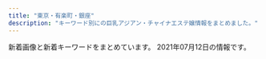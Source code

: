 ```yaml
---
title: "東京・有楽町・銀座"
description: "キーワード別にの巨乳アジアン・チャイナエステ嬢情報をまとめました。"
---
```


新着画像と新着キーワードをまとめています。
2021年07月12日の情報です。

<DmmAffiliateIns />
<KeywordTable
  shops={
    [
    {
        "img_links": [
            "https://ningyocho-esthe.work/images/dream/common/credit_02.png",
            "https://ningyocho-esthe.work/images/dream/staff/\u5929\u4f7f\u591c\u6708.jpeg",
            "https://ningyocho-esthe.work/images/dream/common/credit_01.png",
            "https://ningyocho-esthe.work/images/dream/common/gallery_05.png",
            "https://ningyocho-esthe.work/images/dream/common/gallery_02.png",
            "https://ningyocho-esthe.work/images/dream/staff/2.jpg",
            "https://ningyocho-esthe.work/images/dream/staff/13.jpg",
            "https://ningyocho-esthe.work/images/dream/staff/imgapp6.jpg",
            "https://ningyocho-esthe.work/images/dream/staff/imgapp_3.jpg",
            "https://ningyocho-esthe.work/images/dream/staff/imgapp_1.jpg",
            "https://ningyocho-esthe.work/images/dream/common/gallery_07.png",
            "https://ningyocho-esthe.work/images/dream/common/header_phone_pc.png",
            "https://ningyocho-esthe.work/images/dream/common/gallery_04.png",
            "https://ningyocho-esthe.work/images/dream/common/gallery_06.png",
            "https://ningyocho-esthe.work/images/dream/home/teaser.png",
            "https://ningyocho-esthe.work/images/dream/common/side_bnr_02.png",
            "https://ningyocho-esthe.work/images/dream/common/credit_03.png",
            "https://ningyocho-esthe.work/images/dream/common/gallery_03.png",
            "https://ningyocho-esthe.work/images/dream/nvpuai2.jpeg",
            "https://ningyocho-esthe.work/images/dream/common/header_info.png",
            "https://ningyocho-esthe.work/images/dream/staff/3.jpg",
            "https://ningyocho-esthe.work/images/dream/staff/\u30ca\u30ca.jpg",
            "https://ningyocho-esthe.work/images/dream/home/image_01.png",
            "https://ningyocho-esthe.work/images/dream/home/image_02.png",
            "https://ningyocho-esthe.work/images/dream/staff/1.jpg",
            "https://ningyocho-esthe.work/images/dream/common/side_bnr_01.png",
            "https://ningyocho-esthe.work/images/dream/home/image_03.png",
            "https://ningyocho-esthe.work/images/dream/common/gallery_01.png",
            "https://ningyocho-esthe.work/images/dream/staff/ni.jpeg",
            "https://ningyocho-esthe.work/images/dream/common/gallery_09.png",
            "https://ningyocho-esthe.work/images/dream/common/gallery_10.png",
            "https://ningyocho-esthe.work/images/dream/common/gallery_08.png",
            "https://ningyocho-esthe.work/images/dream/staff/\u3042\u307f.jpg"
        ],
        "station": "\u4eba\u5f62\u753a\u99c5A1\u51fa\u53e3",
        "keywords": {
            "\u30bb\u30af\u30b7\u30fc": 3,
            "88": 1
        },
        "name": "Dream",
        "url": "https://ningyocho-esthe.work/"
    },
    {
        "name": "COCOSIA",
        "station": "\u4eba\u5f62\u753a\u99c5A1\u51fa\u53e3",
        "keywords": {
            "85": 16,
            "F": 5,
            "87": 2,
            "88": 5,
            "E": 2,
            "C": 22,
            "D": 8
        },
        "url": "http://cocosia-massage.work/",
        "img_links": [
            "http://cocosia-massage.work/img/conc.jpg",
            "http://cocosia-massage.work/img/head2.jpg",
            "http://cocosia-massage.work/img/st2.jpg",
            "http://cocosia-massage.work/img/sta4.jpg",
            "http://cocosia-massage.work/sp/img/st2.jpg",
            "http://cocosia-massage.work/sp/img/info.jpg",
            "http://cocosia-massage.work/sp/img/t-r.jpg",
            "http://cocosia-massage.work/img/nos.jpg",
            "http://cocosia-massage.work/sp/img/st4.jpg",
            "http://cocosia-massage.work/img/fla-2.jpg",
            "http://cocosia-massage.work/img/cncp.jpg",
            "http://cocosia-massage.work/img/sta2.jpg",
            "http://cocosia-massage.work/sp/img/rec.jpg",
            "http://cocosia-massage.work/sp/img/acc.jpg",
            "http://cocosia-massage.work/sp/img/st6.jpg",
            "http://cocosia-massage.work/sp/img/t-s.jpg",
            "http://cocosia-massage.work/img/st3.jpg",
            "http://cocosia-massage.work/img/newf.jpg",
            "http://cocosia-massage.work/sp/img/sys.jpg",
            "http://cocosia-massage.work/sp/img/cam2.jpg",
            "http://cocosia-massage.work/img/r9.jpg",
            "http://cocosia-massage.work/sp/img/t-t2.jpg",
            "http://cocosia-massage.work/img/news.jpg",
            "http://cocosia-massage.work/sp/img/st3.jpg",
            "http://cocosia-massage.work/sp/img/pc.jpg",
            "http://cocosia-massage.work/sp/img/t-t.jpg",
            "http://cocosia-massage.work/sp/img/cam4.jpg",
            "http://cocosia-massage.work/img/sta3.jpg",
            "http://cocosia-massage.work/sp/img/p-4.jpg",
            "http://cocosia-massage.work/sp/img/qr.jpg",
            "http://cocosia-massage.work/img/xmas.png",
            "http://cocosia-massage.work/img/sta5.jpg",
            "http://cocosia-massage.work/img/sta1.jpg",
            "http://cocosia-massage.work/sp/img/cam1.jpg",
            "http://cocosia-massage.work/sp/img/st5.jpg",
            "http://cocosia-massage.work/img/st6.jpg",
            "http://cocosia-massage.work/img/st1.jpg",
            "http://cocosia-massage.work/img/st4.jpg",
            "http://cocosia-massage.work/sp/img/p-6.jpg",
            "http://cocosia-massage.work/img/sta6.jpg",
            "http://cocosia-massage.work/sp/img/p-5.jpg",
            "http://cocosia-massage.work/img/fla-1.jpg",
            "http://cocosia-massage.work/sp/img/botton.jpg",
            "http://cocosia-massage.work/sp/img/cam3.jpg",
            "http://cocosia-massage.work/sp/img/st1.jpg",
            "http://cocosia-massage.work/sp/img/p-3.jpg",
            "http://cocosia-massage.work/img/st5.jpg",
            "http://cocosia-massage.work/img/acc.jpg"
        ]
    },
    {
        "station": "\u99ac\u55b0\u6a2a\u5c71\u99c5A2\u51fa\u53e3",
        "img_links": [
            "http://www.comodo.relaxjp.info/files/007-02.jpg",
            "http://www.comodo.relaxjp.info/files/007.jpg",
            "http://www.comodo.relaxjp.info/files/015-03.jpg",
            "http://www.comodo.relaxjp.info/files/016.jpg",
            "http://www.comodo.relaxjp.info/files/014-03.jpg",
            "http://www.comodo.relaxjp.info/files/004-03.jpg",
            "http://www.comodo.relaxjp.info/files/004.jpg",
            "http://www.comodo.relaxjp.info/files/007-03.jpg",
            "http://www.comodo.relaxjp.info/files/002.jpg",
            "http://www.comodo.relaxjp.info/files/003.jpg",
            "http://www.comodo.relaxjp.info/files/015-02.jpg",
            "http://www.comodo.relaxjp.info/files/011-02.jpg",
            "http://www.comodo.relaxjp.info/files/004-02.jpg",
            "http://www.comodo.relaxjp.info/files/012.jpg",
            "http://www.comodo.relaxjp.info/files/001.jpg",
            "http://www.comodo.relaxjp.info/files/015.jpg",
            "http://www.comodo.relaxjp.info/files/014-02.jpg",
            "http://www.comodo.relaxjp.info/images/bj1.jpg",
            "http://www.comodo.relaxjp.info/files/017-02.jpg",
            "http://www.comodo.relaxjp.info/files/002-03.jpg",
            "http://www.comodo.relaxjp.info/images/top.png",
            "http://www.comodo.relaxjp.info/files/001-02.jpg",
            "http://www.comodo.relaxjp.info/files/014.jpg",
            "http://www.comodo.relaxjp.info/files/001-03.jpg",
            "http://www.comodo.relaxjp.info/images/s_info.jpg",
            "http://www.comodo.relaxjp.info/files/012-02.jpg",
            "http://www.comodo.relaxjp.info/files/011-03.jpg",
            "http://www.comodo.relaxjp.info/files/011.jpg",
            "http://www.comodo.relaxjp.info/images/bj3.jpg",
            "http://www.comodo.relaxjp.info/files/005-02.jpg",
            "http://www.comodo.relaxjp.info/files/003-03.jpg",
            "http://www.comodo.relaxjp.info/files/003-02.jpg",
            "http://www.comodo.relaxjp.info/files/017-03.jpg",
            "http://www.comodo.relaxjp.info/files/002-02.jpg",
            "http://www.comodo.relaxjp.info/images/s_link.jpg",
            "http://www.comodo.relaxjp.info/files/013-03.jpg",
            "http://www.comodo.relaxjp.info/files/013.jpg",
            "http://www.comodo.relaxjp.info/files/016-03.jpg",
            "http://www.comodo.relaxjp.info/files/013-02.jpg",
            "http://www.comodo.relaxjp.info/files/017.jpg",
            "http://www.comodo.relaxjp.info/files/005-03.jpg",
            "http://www.comodo.relaxjp.info/files/012-03.jpg",
            "http://www.comodo.relaxjp.info/images/s_staff.jpg",
            "http://www.comodo.relaxjp.info/files/016-02.jpg",
            "http://www.comodo.relaxjp.info/images/s_news.jpg",
            "http://www.comodo.relaxjp.info/files/005.jpg",
            "http://www.comodo.relaxjp.info/images/hua.jpg"
        ],
        "keywords": {
            "84": 1,
            "E": 1,
            "85": 2,
            "90": 1,
            "D": 9,
            "88": 1,
            "87": 8,
            "C": 2
        },
        "name": "COMODO -\u30b3\u30e2\u30c9-",
        "url": "http://www.comodo.relaxjp.info/"
    },
    {
        "station": "\u4eba\u5f62\u753a\u99c5A6",
        "keywords": {},
        "img_links": [
            "http://yume-sato.blue/uploads//sites/18/2020/09/g6.jpg",
            "http://yume-sato.blue/uploads//sites/18/2020/12/gg-150x150.jpg",
            "http://yume-sato.blue/uploads//sites/18/2020/09/top1-1.jpg",
            "http://yume-sato.blue/uploads//sites/18/2020/12/gg.jpg",
            "http://yume-sato.blue/uploads//sites/18/2020/09/g2.jpg",
            "http://yume-sato.blue/uploads//sites/18/2020/09/g5.jpg",
            "http://yume-sato.blue/uploads//sites/18/2020/09/mobile-1.jpg",
            "http://yume-sato.blue/uploads//sites/18/2021/06/g3-150x150.jpg",
            "http://yume-sato.blue/uploads//sites/18/2020/09/g1.jpg",
            "http://yume-sato.blue/uploads//sites/18/2021/04/1-225x300.jpg",
            "http://yume-sato.blue/uploads//sites/18/2020/09/g6-150x150.jpg",
            "http://yume-sato.blue/uploads//sites/18/2021/05/g3.jpg",
            "http://yume-sato.blue/uploads//sites/18/2021/06/g3.jpg",
            "http://yume-sato.blue/uploads//sites/18/2020/09/top.jpg",
            "http://yume-sato.blue/uploads//sites/18/2021/04/1.jpg",
            "http://yume-sato.blue/uploads//sites/18/2020/09/pick.jpg",
            "http://yume-sato.blue/uploads//sites/18/2020/09/news.jpg",
            "http://yume-sato.blue/uploads//sites/18/2021/07/g1.jpg",
            "http://yume-sato.blue/uploads//sites/18/2020/09/g1-150x150.jpg",
            "http://yume-sato.blue/uploads//sites/18/2020/09/g4.jpg",
            "http://yume-sato.blue/uploads//sites/18/2020/09/g2-150x150.jpg",
            "http://yume-sato.blue/uploads//sites/18/2020/09/g5-150x150.jpg",
            "http://yume-sato.blue/uploads//sites/18/2021/05/g3-150x150.jpg",
            "http://yume-sato.blue/uploads//sites/18/2020/09/g4-150x150.jpg",
            "http://yume-sato.blue/uploads//sites/18/2020/09/s_staff.png"
        ],
        "url": "http://yume-sato.blue/",
        "name": "\u5922\u306e\u90f7"
    },
    {
        "keywords": {
            "86": 4,
            "F": 2,
            "C": 32
        },
        "url": "https://melodyspa.tokyo/",
        "station": "JR\u65b0\u65e5\u672c\u6a4b\u99c56\u756a\u51fa\u53e3",
        "name": "Melody Spa -\u30e1\u30ed\u30c7\u30a3 \u30b9\u30d1-",
        "img_links": [
            "https://melodyspa.tokyo/images/st/ringo.jpg",
            "https://melodyspa.tokyo/images/st/you3.jpg",
            "https://melodyspa.tokyo/images/st/yuna.jpg",
            "https://melodyspa.tokyo/images/st/you2.jpg",
            "https://melodyspa.tokyo/images/share/pagetop.png",
            "https://melodyspa.tokyo/images/st/st_.jpg",
            "https://melodyspa.tokyo/images/topimage/topimage.jpg",
            "https://melodyspa.tokyo/images/st/yuna2.jpg",
            "https://melodyspa.tokyo/images/st/yuri.jpg",
            "https://melodyspa.tokyo/images/st/rara2.jpg",
            "https://melodyspa.tokyo/images/st/mina.jpg",
            "https://melodyspa.tokyo/images/st/you.jpg",
            "https://melodyspa.tokyo/images/st/miho.jpg",
            "https://melodyspa.tokyo/images/st/mina2.jpg",
            "https://melodyspa.tokyo/images/st/yuna1.jpg",
            "https://melodyspa.tokyo/images/st/risa.jpg"
        ]
    },
    {
        "keywords": {},
        "url": "https://aroma.tyo.cm/",
        "img_links": [],
        "name": "\u6975\u4e0a\u30e1\u30f3\u30ba\u30a2\u30ed\u30de\u65e5\u672c\u6a4b",
        "station": "\u8305\u5834\u753a\u99c510\u756a\u51fa\u53e3"
    },
    {
        "name": "Angela",
        "img_links": [
            "http://www.kayabatyo-massage.work/images/recruit/point_09.png",
            "http://www.kayabatyo-massage.work/images/sw_tel.png",
            "http://www.kayabatyo-massage.work/images/recruit/sp_mainvisual.jpg",
            "http://www.kayabatyo-massage.work/staff/nanami.jpg",
            "http://www.kayabatyo-massage.work/images/recruit/point_04.png",
            "http://www.kayabatyo-massage.work/images/icon_ranking_03.png",
            "http://www.kayabatyo-massage.work/images/trigger.jpg",
            "http://www.kayabatyo-massage.work/images/head_therapist.jpg",
            "http://www.kayabatyo-massage.work/images/recruit/nagare_02.jpg",
            "http://www.kayabatyo-massage.work/images/mainvisual_02_s.jpg",
            "http://www.kayabatyo-massage.work/images/recruit/nagare_07.png",
            "http://www.kayabatyo-massage.work/images/sw_home.png",
            "http://www.kayabatyo-massage.work/staff/kaoru.jpg",
            "http://www.kayabatyo-massage.work/images/icon_ranking_02.png",
            "http://www.kayabatyo-massage.work/images/recruit/point_05.png",
            "http://www.kayabatyo-massage.work/images/recruit/point_08.png",
            "http://www.kayabatyo-massage.work/images/recruit/req_03.jpg",
            "http://www.kayabatyo-massage.work/images/recruit/message_03.png",
            "http://www.kayabatyo-massage.work/staff/hinata.jpg",
            "http://www.kayabatyo-massage.work/images/recruit/point_03.png",
            "http://www.kayabatyo-massage.work/images/mainvisual_01.jpg",
            "http://www.kayabatyo-massage.work/images/recruit/nagare_06.png",
            "http://www.kayabatyo-massage.work/images/no_image.jpg",
            "http://www.kayabatyo-massage.work/images/head_interior.jpg",
            "http://www.kayabatyo-massage.work/images/recruit/nagare_05.png",
            "http://www.kayabatyo-massage.work/images/recruit/point_07.png",
            "http://www.kayabatyo-massage.work/images/mainvisual_02.jpg",
            "http://www.kayabatyo-massage.work/images/recruit/nagare_01.jpg",
            "http://www.kayabatyo-massage.work/images/recruit/point_06.png",
            "http://www.kayabatyo-massage.work/images/mainvisual_01_s.jpg",
            "http://www.kayabatyo-massage.work/images/icon_ranking_01.png",
            "http://www.kayabatyo-massage.work/images/icon_new.png",
            "http://www.kayabatyo-massage.work/images/recruit/nagare_03.jpg"
        ],
        "station": "\u8305\u5834\u753a\u99c511\u756a\u51fa\u53e3",
        "url": "http://www.kayabatyo-massage.work/",
        "keywords": {}
    },
    {
        "name": "\u7652\u3057\u306e\u6d77",
        "keywords": {
            "86": 24,
            "D": 20,
            "E": 4
        },
        "url": "http://xn--vckg5a5c7c8c1czd.in.net/",
        "station": "\u65b0\u5bcc\u753a\u99c5",
        "img_links": [
            "http://xn--vckg5a5c7c8c1czd.in.net/images/staff_images/top_small_5.jpg",
            "http://xn--vckg5a5c7c8c1czd.in.net/images/staff_images/top_small_1.jpg",
            "http://xn--vckg5a5c7c8c1czd.in.net/images/an_1_03.jpg",
            "http://xn--vckg5a5c7c8c1czd.in.net/images/slider/slide2s.jpg",
            "http://xn--vckg5a5c7c8c1czd.in.net/images/an_2_03.jpg",
            "http://xn--vckg5a5c7c8c1czd.in.net/images/an_2_06.jpg",
            "http://xn--vckg5a5c7c8c1czd.in.net/images/staff_images/cg17.jpg",
            "http://xn--vckg5a5c7c8c1czd.in.net/images/an_2_02.jpg",
            "http://xn--vckg5a5c7c8c1czd.in.net/images/slider/slide1s.jpg",
            "http://xn--vckg5a5c7c8c1czd.in.net/images/an_2_04.jpg",
            "http://xn--vckg5a5c7c8c1czd.in.net/images/staff_images/cg14.jpg",
            "http://xn--vckg5a5c7c8c1czd.in.net/images/no.png",
            "http://xn--vckg5a5c7c8c1czd.in.net/images/staff_images/top_small_2.jpg",
            "http://xn--vckg5a5c7c8c1czd.in.net/images/an_1_04.jpg",
            "http://xn--vckg5a5c7c8c1czd.in.net/images/an_2_05.jpg",
            "http://xn--vckg5a5c7c8c1czd.in.net/images/QRcode.jpg",
            "http://xn--vckg5a5c7c8c1czd.in.net/images/slider/slide1.jpg",
            "http://xn--vckg5a5c7c8c1czd.in.net/images/an_1_02.jpg",
            "http://xn--vckg5a5c7c8c1czd.in.net/images/an_2_07.jpg",
            "http://xn--vckg5a5c7c8c1czd.in.net/images/index_01.jpg",
            "http://xn--vckg5a5c7c8c1czd.in.net/images/staff_images/cg2.jpg",
            "http://xn--vckg5a5c7c8c1czd.in.net/images/staff_images/top_small_16.jpg",
            "http://xn--vckg5a5c7c8c1czd.in.net/images/staff_images/cg5.jpg",
            "http://xn--vckg5a5c7c8c1czd.in.net/images/an_1_07.jpg",
            "http://xn--vckg5a5c7c8c1czd.in.net/images/slider/slide2.jpg",
            "http://xn--vckg5a5c7c8c1czd.in.net/images/slider/slide3s.jpg",
            "http://xn--vckg5a5c7c8c1czd.in.net/images/slider/slide3.jpg",
            "http://xn--vckg5a5c7c8c1czd.in.net/images/staff_images/cg1.jpg",
            "http://xn--vckg5a5c7c8c1czd.in.net/images/an_1_06.jpg",
            "http://xn--vckg5a5c7c8c1czd.in.net/images/staff_images/cg16.jpg",
            "http://xn--vckg5a5c7c8c1czd.in.net/images/staff_images/top_small_17.jpg",
            "http://xn--vckg5a5c7c8c1czd.in.net/images/staff_images/top_small_14.jpg"
        ]
    },
    {
        "img_links": [
            "https://est-tiara.info/images/gallery/r1.jpg",
            "https://est-tiara.info/staffPhoto/b20210304095623.jpg",
            "https://est-tiara.info/js/sliderLine/slide_next.png",
            "https://est-tiara.info/images/gallery/r7.jpg",
            "https://est-tiara.info/images/gallery/r8.jpg",
            "https://est-tiara.info/js/sliderLine/slide_prev.png",
            "https://est-tiara.info/staffPhoto/s20210304100121.jpg",
            "https://est-tiara.info/images/returnBtn.png",
            "https://est-tiara.info/images/gallery/r4.jpg",
            "https://est-tiara.info/staffPhoto/b20201016083828.jpg",
            "https://est-tiara.info/uploadfiles/Image/campaignEstTiaraInfo.jpg",
            "https://est-tiara.info/staffPhoto/s20201016083614.jpg",
            "https://est-tiara.info/staffPhoto/s20201016083828.jpg",
            "https://est-tiara.info/images/gallery/r6.jpg",
            "https://est-tiara.info/staffPhoto/b20210304100121.jpg",
            "https://est-tiara.info/staffPhoto/b20210304100038.jpg",
            "https://est-tiara.info/staffPhoto/s20210304100038.jpg",
            "https://est-tiara.info/images/gallery/r2.jpg",
            "https://est-tiara.info/images/gallery/r3.jpg",
            "https://est-tiara.info/staffPhoto/b20210304095739.jpg",
            "https://est-tiara.info/staffPhoto/b20201016083614.jpg",
            "https://est-tiara.info/images/mobile.png",
            "https://est-tiara.info/staffPhoto/s20210304095845.jpg",
            "https://est-tiara.info/images/gallery/r5.jpg",
            "https://est-tiara.info/staffPhoto/s20210304095739.jpg",
            "https://est-tiara.info/staffPhoto/b20210304095845.jpg",
            "https://est-tiara.info/staffPhoto/s20210304095623.jpg"
        ],
        "name": "Tiara-\u30c6\u30a4\u30a2\u30e9-",
        "keywords": {
            "89": 1,
            "E": 1,
            "C": 1,
            "87": 1,
            "D": 4
        },
        "station": "\u6771\u9280\u5ea7\u99c5A7\u51fa\u53e3",
        "url": "https://est-tiara.info/"
    },
    {
        "station": "\u65b0\u65e5\u672c\u6a4b\u99c55\u756a\u51fa\u53e3",
        "url": "http://s-este.net/",
        "name": "\u30e9\u30d5\u30a3\u30fc\u30eb",
        "keywords": {},
        "img_links": []
    },
    {
        "station": "\u5c0f\u4f1d\u99ac\u753a\u99c53\u756a\u51fa\u53e3",
        "img_links": [
            "http://luna-shine.info/uploads/lunashine/2015/01/11.jpg",
            "http://luna-shine.info/uploads/lunashine/2019/12/e5beaee4bfa1e59bbee78987_20191207154634.jpg",
            "http://luna-shine.info/uploads/lunashine/images/rq03.jpg",
            "http://luna-shine.info/uploads/lunashine/images/picup.png",
            "http://luna-shine.info/uploads/lunashine/2013/01/room-6.jpg",
            "http://luna-shine.info/uploads/lunashine/2015/04/1111_e589afe69cac1.jpg",
            "http://luna-shine.info/uploads/lunashine/2019/12/e5beaee4bfa1e59bbee78987_201912071546181.jpg",
            "http://luna-shine.info/uploads/lunashine/2013/11/e381afe3828be3818befbc92-1000x1333.jpg",
            "http://luna-shine.info/uploads/lunashine/2014/05/22.jpg",
            "http://luna-shine.info/uploads/lunashine/2012/12/mobile.jpg",
            "http://luna-shine.info/uploads/lunashine/images/new_tit.jpg",
            "http://luna-shine.info/uploads/lunashine/2013/10/e381bfe38286e3818d-5_e589afe69cac.jpg",
            "http://luna-shine.info/uploads/lunashine/2013/01/room-5.jpg",
            "http://luna-shine.info/uploads/lunashine/2013/01/room-7.jpg",
            "http://luna-shine.info/uploads/lunashine/2017/03/saki.jpg",
            "http://luna-shine.info/uploads/lunashine/2017/03/saki1.jpg",
            "http://luna-shine.info/uploads/lunashine/images/no-photo.jpg",
            "http://luna-shine.info/uploads/lunashine/2019/07/qqe59bbee78987201504181707251.jpg",
            "http://luna-shine.info/uploads/lunashine/2019/04/e5beaee4bfa1e59bbee78987_2019031616274791.jpg",
            "http://luna-shine.info/uploads/lunashine/2016/12/img_4240.jpg",
            "http://luna-shine.info/uploads/lunashine/2017/04/22221.jpg",
            "http://luna-shine.info/uploads/lunashine/2015/01/2_e589afe69cac.jpg",
            "http://luna-shine.info/uploads/lunashine/2013/01/room-1.jpg",
            "http://luna-shine.info/uploads/lunashine/2012/12/topview0.jpg",
            "http://luna-shine.info/uploads/lunashine/2018/05/2.jpg",
            "http://luna-shine.info/uploads/lunashine/2013/10/4_e589afe69cac.jpg",
            "http://luna-shine.info/uploads/lunashine/2019/03/e5beaee4bfa1e59bbee78987_201903141535171.jpg",
            "http://luna-shine.info/uploads/lunashine/2019/04/e5beaee4bfa1e59bbee78987_201903161627478.jpg",
            "http://luna-shine.info/uploads/lunashine/2014/06/9c1b42356edc1bb51d040e0a1783fa97.png",
            "http://luna-shine.info/uploads/lunashine/2013/10/e381bfe3818d2_e589afe69cac.jpg",
            "http://luna-shine.info/uploads/lunashine/2019/04/tel.jpg",
            "http://luna-shine.info/uploads/lunashine/2013/10/e38182e38286e381bf3_e589afe69cac.jpg",
            "http://luna-shine.info/uploads/lunashine/2013/01/qiu-1.jpg",
            "http://luna-shine.info/uploads/lunashine/2013/01/room-9.jpg",
            "http://luna-shine.info/uploads/lunashine/2013/03/img_0522_e589afe69cac-1000x1333.jpg",
            "http://luna-shine.info/uploads/lunashine/2015/12/qqe59bbee7898720151214133747.jpg",
            "http://luna-shine.info/uploads/lunashine/2019/04/bottom.jpg",
            "http://luna-shine.info/uploads/lunashine/2015/03/8dbe4d07b4f1258c30f14b30e60c1466.png",
            "http://luna-shine.info/uploads/lunashine/2014/06/image-15.jpeg",
            "http://luna-shine.info/uploads/lunashine/2012/12/mailmaka.jpg",
            "http://luna-shine.info/uploads/lunashine/2013/11/e381afe3828be3818b-1000x1333.jpg",
            "http://luna-shine.info/uploads/lunashine/2019/05/e5beaee4bfa1e59bbee78987_20190517131309.jpg",
            "http://luna-shine.info/uploads/lunashine/2012/12/topview3.jpg",
            "http://luna-shine.info/uploads/lunashine/2015/01/0.jpg",
            "http://luna-shine.info/uploads/lunashine/2014/05/naomi1-276x3584.jpg",
            "http://luna-shine.info/uploads/lunashine/2013/01/room-3.jpg",
            "http://luna-shine.info/uploads/lunashine/2020/01/e5beaee4bfa1e59bbee78987_20190517131309.jpg",
            "http://luna-shine.info/uploads/lunashine/images/new_d.jpg",
            "http://luna-shine.info/uploads/lunashine/2013/10/e381bfe382841_e589afe69cac.jpg",
            "http://luna-shine.info/uploads/lunashine/2013/01/img_0427_e589afe69cac-276x368.jpg",
            "http://luna-shine.info/uploads/lunashine/2013/01/room-10.jpg",
            "http://luna-shine.info/uploads/lunashine/2013/01/room-8.jpg",
            "http://luna-shine.info/uploads/lunashine/images/rq01.jpg",
            "http://luna-shine.info/uploads/lunashine/2014/04/image_e589afe69cac.png",
            "http://luna-shine.info/uploads/lunashine/2013/05/p1020464_e589afe69cac.jpg",
            "http://luna-shine.info/uploads/lunashine/2012/12/topview1.jpg",
            "http://luna-shine.info/uploads/lunashine/2012/12/topview4.jpg",
            "http://luna-shine.info/uploads/lunashine/2019/04/flash1.jpg",
            "http://luna-shine.info/uploads/lunashine/2016/11/31.jpg",
            "http://luna-shine.info/uploads/lunashine/2013/01/room-11.jpg",
            "http://luna-shine.info/uploads/lunashine/2015/03/11111.jpg",
            "http://luna-shine.info/uploads/lunashine/2013/01/room-2.jpg",
            "http://luna-shine.info/uploads/lunashine/2015/06/image1-266x4001.jpg",
            "http://luna-shine.info/uploads/lunashine/2019/03/e5beaee4bfa1e59bbee78987_201903161627476.jpg",
            "http://luna-shine.info/uploads/lunashine/2015/09/1-12041z120344c1_e589afe69cac_e589afe69cac.jpg",
            "http://luna-shine.info/uploads/lunashine/2015/04/1111_e589afe69cac.jpg",
            "http://luna-shine.info/uploads/lunashine/2014/05/naomi1-276x3583.jpg",
            "http://luna-shine.info/uploads/lunashine/2014/06/image-14.jpeg",
            "http://luna-shine.info/uploads/lunashine/2019/05/e5beaee4bfa1e59bbee78987_201905171313091.jpg",
            "http://luna-shine.info/uploads/lunashine/2013/01/img_0370_e589afe69cac-276x368.jpg",
            "http://luna-shine.info/uploads/lunashine/2019/04/e5beaee4bfa1e59bbee78987_201903161627475.jpg",
            "http://luna-shine.info/uploads/lunashine/2015/03/171f728230a16701d87b9e61ba70edf8.png"
        ],
        "keywords": {
            "D": 30,
            "85": 6,
            "86": 6,
            "F": 6,
            "\u30bb\u30af\u30b7\u30fc": 1,
            "89": 21,
            "\u80f8": 2,
            "G": 6,
            "C": 12,
            "81": 3,
            "E": 13,
            "84": 3,
            "87": 12,
            "88": 21,
            "82": 3
        },
        "url": "http://luna-shine.info/",
        "name": "\u30eb\u30ca\u30b7\u30e3\u30a4\u30f3"
    },
    {
        "img_links": [
            "http://prime-relax.work/sp/img/p-9.jpg",
            "http://prime-relax.work/img/st4.jpg",
            "http://prime-relax.work/sp/img/t-s.jpg",
            "http://prime-relax.work/sp/img/sta8.jpg",
            "http://prime-relax.work/img/st13.jpg",
            "http://prime-relax.work/img/IMG_1675.jpg",
            "http://prime-relax.work/sp/img/add3.jpg",
            "http://prime-relax.work/sp/img/p-8.jpg",
            "http://prime-relax.work/sp/img/cam.jpg",
            "http://prime-relax.work/sp/img/pc.jpg",
            "http://prime-relax.work/img/bottom-.png",
            "http://prime-relax.work/img/sta5.jpg",
            "http://prime-relax.work/sp/img/time.jpg",
            "http://prime-relax.work/img/link10033.jpg",
            "http://prime-relax.work/img/st04.jpg",
            "http://prime-relax.work/img/st14.jpg",
            "http://prime-relax.work/img/st014.jpg",
            "http://prime-relax.work/sp/img/t-t.jpg",
            "http://prime-relax.work/img/IMG_1667.jpg",
            "http://prime-relax.work/sp/img/tel.jpg",
            "http://prime-relax.work/img/body-.jpg",
            "http://prime-relax.work/sp/img/tit.jpg",
            "http://prime-relax.work/img/st12.jpg",
            "http://prime-relax.work/img/link-.jpg",
            "http://prime-relax.work/img/sta12.jpg",
            "http://prime-relax.work/img/st9.jpg",
            "http://prime-relax.work/sp/img/p-7.jpg",
            "http://prime-relax.work/img/st07.jpg",
            "http://prime-relax.work/img/st11.jpg",
            "http://prime-relax.work/sp/img/sta9.jpg",
            "http://prime-relax.work/img/mo.png",
            "http://prime-relax.work/img/st7.jpg",
            "http://prime-relax.work/sp/img/t-r.jpg",
            "http://prime-relax.work/img/sta8.jpg",
            "http://prime-relax.work/sp/img/add.jpg",
            "http://prime-relax.work/sp/img/sta11.jpg",
            "http://prime-relax.work/sp/img/pic.jpg",
            "http://prime-relax.work/sp/img/sta13.jpg",
            "http://prime-relax.work/img/IMG_1699.jpg",
            "http://prime-relax.work/img/bottom.png",
            "http://prime-relax.work/sp/img/botton.jpg",
            "http://prime-relax.work/img/sta13.jpg",
            "http://prime-relax.work/img/st013.jpg",
            "http://prime-relax.work/img/st8.jpg",
            "http://prime-relax.work/img/sta9.jpg",
            "http://prime-relax.work/sp/img/t-o.jpg",
            "http://prime-relax.work/sp/img/sta14.jpg",
            "http://prime-relax.work/img/sta14.jpg",
            "http://prime-relax.work/sp/img/info.jpg",
            "http://prime-relax.work/img/link300100.jpg",
            "http://prime-relax.work/sp/img/t-a.jpg",
            "http://prime-relax.work/img/IMG_1709.jpg",
            "http://prime-relax.work/sp/img/sta4.jpg",
            "http://prime-relax.work/sp/img/sta7.jpg",
            "http://prime-relax.work/img/sta4.jpg",
            "http://prime-relax.work/sp/img/sta5.jpg",
            "http://prime-relax.work/img/st08.jpg",
            "http://prime-relax.work/img/link20067.jpg",
            "http://prime-relax.work/img/st5.jpg",
            "http://prime-relax.work/img/sys.jpg",
            "http://prime-relax.work/sp/img/add2.jpg",
            "http://prime-relax.work/img/head.jpg",
            "http://prime-relax.work/sp/img/sta12.jpg",
            "http://prime-relax.work/img/sta7.jpg",
            "http://prime-relax.work/img/sta11.jpg",
            "http://prime-relax.work/sp/img/sys.jpg",
            "http://prime-relax.work/img/eve.jpg"
        ],
        "keywords": {
            "87": 4,
            "D": 10,
            "86": 7,
            "82": 1,
            "C": 7,
            "84": 5,
            "88": 1,
            "E": 1
        },
        "station": "\u99ac\u55b0\u753a\u99c51\u756a\u51fa\u53e3",
        "url": "http://prime-relax.work/",
        "name": "PRIME\u30fb\u30d7\u30e9\u30a4\u30e0"
    },
    {
        "img_links": [
            "http://yurarika.work/staff/aya2.jpg",
            "http://yurarika.work/img/all/loader.png",
            "http://yurarika.work/staff/mirai2.jpg",
            "http://yurarika.work/staff/mika1.jpg",
            "http://yurarika.work/staff/mirai1.jpg",
            "http://yurarika.work/staff/aya1.jpg",
            "http://yurarika.work/staff/aya.jpg",
            "http://yurarika.work/staff/rara1.jpg",
            "http://yurarika.work/staff/rara.jpg",
            "http://yurarika.work/staff/mika2.jpg",
            "http://yurarika.work/staff/mirai.jpg",
            "http://yurarika.work/staff/mika.jpg",
            "http://yurarika.work/staff/rara2.jpg"
        ],
        "name": "\u3086\u3089\u308a\u9999",
        "url": "http://yurarika.work/",
        "keywords": {
            "C": 14,
            "86": 4,
            "88": 6,
            "85": 10,
            "D": 6
        },
        "station": "\u6c34\u5929\u5bae\u524d\u99c58\u756a\u51fa\u53e3"
    },
    {
        "station": "\u65b0\u5bcc\u753a\u99c53\u756a\u51fa\u53e3",
        "name": "\u3072\u3068\u3081\u307c\u308c",
        "keywords": {
            "85": 6,
            "D": 27,
            "C": 6,
            "86": 18,
            "87": 6,
            "88": 3
        },
        "img_links": [
            "http://www.hitomebore.esjp.info/files/009.jpg",
            "http://www.hitomebore.esjp.info/images/m2.jpg",
            "http://www.hitomebore.esjp.info/files/012.jpg",
            "http://www.hitomebore.esjp.info/files/002.jpg",
            "http://www.hitomebore.esjp.info/images/m3.jpg",
            "http://www.hitomebore.esjp.info/images/mainImg2.jpg",
            "http://www.hitomebore.esjp.info/files/015.jpg",
            "http://www.hitomebore.esjp.info/images/mainImg_sub.jpg",
            "http://www.hitomebore.esjp.info/files/010.jpg",
            "http://www.hitomebore.esjp.info/files/008.jpg",
            "http://www.hitomebore.esjp.info/files/013.jpg",
            "http://www.hitomebore.esjp.info/files/007.jpg",
            "http://www.hitomebore.esjp.info/files/011.jpg",
            "http://www.hitomebore.esjp.info/images/btn2.png",
            "http://www.hitomebore.esjp.info/files/016.jpg",
            "http://www.hitomebore.esjp.info/images/m4.jpg",
            "http://www.hitomebore.esjp.info/files/014.jpg",
            "http://www.hitomebore.esjp.info/images/m1.jpg"
        ],
        "url": "http://www.hitomebore.esjp.info/"
    },
    {
        "station": "\u6771\u9280\u5ea7\u99c55\u756a\u51fa\u53e3",
        "url": "http://toukasui.jpn.mn/",
        "name": "\u6843\u82b1\u6c34*\u3068\u3046\u304b\u3059\u3044",
        "img_links": [
            "http://toukasui.jpn.mn/photos/sites/49/2018/11/2018110702420266.jpg",
            "http://toukasui.jpn.mn/images/mobile.jpg",
            "http://toukasui.jpn.mn/photos/sites/49/2019/08/2019081010463794.jpg",
            "http://toukasui.jpn.mn/images/pick.jpg",
            "http://toukasui.jpn.mn/images/face.jpg",
            "http://toukasui.jpn.mn/photos/sites/49/2021/05/2021052012504273.jpg",
            "http://toukasui.jpn.mn/images/top.jpg",
            "http://toukasui.jpn.mn/photos/sites/49/2019/03/2019030615101559.jpg",
            "http://toukasui.jpn.mn/photos/sites/49/2019/02/2019021519245846.jpg",
            "http://toukasui.jpn.mn/images/news.jpg",
            "http://toukasui.jpn.mn/photos/sites/49/2020/09/202009151644200.jpg",
            "http://toukasui.jpn.mn/photos/sites/49/2021/04/2021041715313779.jpg",
            "http://toukasui.jpn.mn/photos/sites/49/2018/12/2018121411170742.jpg",
            "http://toukasui.jpn.mn/images/s_staff.png",
            "http://toukasui.jpn.mn/images/room1.jpg",
            "http://toukasui.jpn.mn/images/room3.jpg",
            "http://toukasui.jpn.mn/photos/sites/49/2019/09/2019091616543823.jpg",
            "http://toukasui.jpn.mn/photos/sites/49/2019/02/2019020710305082.jpg",
            "http://toukasui.jpn.mn/photos/sites/49/2019/11/2019111002374421.jpg",
            "http://toukasui.jpn.mn/images/room4.jpg",
            "http://toukasui.jpn.mn/images/room2.jpg"
        ],
        "keywords": {
            "88": 1,
            "86": 5,
            "87": 3,
            "D": 7,
            "89": 1,
            "E": 3,
            "85": 1,
            "F": 1
        }
    },
    {
        "img_links": [
            "http://missyou-esthe.com/img/cg13.jpg",
            "http://missyou-esthe.com/img/cg01.jpg",
            "http://missyou-esthe.com/img/tt4.jpg",
            "http://missyou-esthe.com/img/t1.jpg",
            "http://missyou-esthe.com/img/tt19.jpg",
            "http://missyou-esthe.com/img/eve.jpg",
            "http://missyou-esthe.com/img/tt15.jpg",
            "http://missyou-esthe.com/img/cg091.jpg",
            "http://missyou-esthe.com/img/f.jpg",
            "http://missyou-esthe.com/img/tt2.jpg",
            "http://missyou-esthe.com/img/tt11.jpg",
            "http://missyou-esthe.com/img/cg03.jpg",
            "http://missyou-esthe.com/img/tt14.jpg",
            "http://missyou-esthe.com/img/cg05.jpg",
            "http://missyou-esthe.com/img/mr1.jpg",
            "http://missyou-esthe.com/img/cg09.jpg",
            "http://missyou-esthe.com/img/no.png",
            "http://missyou-esthe.com/img/cg06.jpg",
            "http://missyou-esthe.com/img/cg07.jpg",
            "http://missyou-esthe.com/img/tt21.jpg",
            "http://missyou-esthe.com/img/f1.jpg",
            "http://missyou-esthe.com/img/t2.jpg",
            "http://missyou-esthe.com/img/lin.jpg",
            "http://missyou-esthe.com/img/tt16.jpg",
            "http://missyou-esthe.com/img/tt20.jpg",
            "http://missyou-esthe.com/img/cg11.jpg",
            "http://missyou-esthe.com/img/cg04.jpg",
            "http://missyou-esthe.com/img/cg08.jpg",
            "http://missyou-esthe.com/img/tt1.jpg",
            "http://missyou-esthe.com/img/cg10.jpg",
            "http://missyou-esthe.com/img/tt12.jpg",
            "http://missyou-esthe.com/img/t3.jpg",
            "http://missyou-esthe.com/img/tt17.jpg",
            "http://missyou-esthe.com/img/cg02.jpg",
            "http://missyou-esthe.com/img/tt18.jpg",
            "http://missyou-esthe.com/img/tt13.jpg",
            "http://missyou-esthe.com/img/cg14.jpg"
        ],
        "name": "Lotus\uff5e\u30ed\u30fc\u30bf\u30b9\uff5e",
        "keywords": {
            "86": 16,
            "85": 2,
            "87": 4
        },
        "station": "\u65b0\u5bcc\u753a\u99c53\u756a\u51fa\u53e3",
        "url": "http://missyou-esthe.com/"
    },
    {
        "img_links": [
            "http://koikst.xyz/_src/20886233/906ab10dd05fdcaee1fa99bd6e5779ea.jpg",
            "http://koikst.xyz/_src/20886009/img_2917.jpg",
            "http://koikst.xyz/_src/20886287/9c88380aa0315ec9292225a3223d62d9.jpg",
            "http://koikst.xyz/_src/20886308/t02200330_0640096013249885015.jpg",
            "http://koikst.xyz/_src/20886065/index_38.png",
            "http://koikst.xyz/_src/20886059/sign.png",
            "http://koikst.xyz/_src/20886061/index_34.png",
            "http://koikst.xyz/_src/20886064/index_37.png",
            "http://sunflower.jp.net/5.jpg",
            "http://koikst.xyz/_src/20886019/up.png",
            "http://koikst.xyz/_src/20886211/07958eda583eff2b24876adf03c0a434.jpg",
            "http://koikst.xyz/_src/20886122/up.png",
            "http://koikst.xyz/_src/20886300/media-20170919.jpg",
            "http://koikst.xyz/_src/20886305/therapist-ito.jpg",
            "http://koikst.xyz/_src/20886062/index_35.png",
            "http://sunflower.jp.net/1.jpg",
            "http://sunflower.jp.net/2.jpg",
            "http://koikst.xyz/_src/20886005/wechatimg35.jpg",
            "http://koikst.xyz/_src/20885845/up.png",
            "http://koikst.xyz/_src/51067440/wechatimg723.jpg",
            "http://koikst.xyz/_src/20885828/up.png",
            "http://koikst.xyz/_src/20885811/up.png",
            "http://koikst.xyz/_src/20886111/_dsf0778_pp.jpg",
            "http://koikst.xyz/_src/21089124/img20180325193504865361.png",
            "http://koikst.xyz/_src/20886006/wechatimg36.jpg",
            "http://koikst.xyz/_src/20886222/up.png",
            "http://sunflower.jp.net/3.jpg",
            "http://koikst.xyz/_src/20885997/up.png",
            "http://koikst.xyz/_src/20886008/_k3_6019.jpg",
            "http://koikst.xyz/_src/20886235/t02200330_0640096013249885015.jpg",
            "http://koikst.xyz/_src/20886148/therapist-ito.jpg",
            "http://koikst.xyz/_src/20886303/07958eda583eff2b24876adf03c0a434.jpg",
            "http://koikst.xyz/_src/20886035/up.png",
            "http://koikst.xyz/_src/20886310/wechatimg405.jpg",
            "http://koikst.xyz/_src/20886066/slider2.png",
            "http://koikst.xyz/_src/20885836/sign.jpg",
            "http://koikst.xyz/_src/51067433/wechatimg726.jpg",
            "http://koikst.xyz/_src/20886092/therapist-ito.jpg",
            "http://koikst.xyz/_src/20886283/img20170527114635169213.png",
            "http://koikst.xyz/_src/20886103/up.png",
            "http://koikst.xyz/_src/20886063/index_36.png",
            "http://koikst.xyz/_src/20886060/index_33.png",
            "http://koikst.xyz/_src/20885809/www.cman.png",
            "http://koikst.xyz/_src/20991736/t02200330_0640096013249885015.jpg",
            "http://koikst.xyz/_src/20886229/_dsf0778_pp.jpg",
            "http://koikst.xyz/_src/20886231/_dsf0770_pp.jpg",
            "http://koikst.xyz/_src/20886010/img_3017.jpg",
            "http://koikst.xyz/_src/20886007/_k3_6020.jpg",
            "http://koikst.xyz/_src/51067435/wechatimg725.jpg",
            "http://sunflower.jp.net/6.jpg",
            "http://koikst.xyz/_src/51067437/wechatimg724.jpg",
            "http://koikst.xyz/_src/20886058/sign.png"
        ],
        "name": "\u60a0",
        "url": "http://koikst.xyz/",
        "keywords": {
            "85": 2,
            "E": 3,
            "C": 2,
            "89": 3
        },
        "station": "JR\u6771\u4eac\u99c5\u516b\u91cd\u6d32\u53e3"
    },
    {
        "url": "http://kaitekido.eei.jp/",
        "img_links": [
            "http://asian.mensesthe.tokyo/wp-content/uploads/2016/01/7CzXuAWe.jpg",
            "https://www.hatena.ne.jp/images/wwwridge/ng@2x.png",
            "https://www.hatena.ne.jp/images/wwwridge/help@2x.png",
            "http://b.hatena.ne.jp/images/v4/public/add/hatenabookmark_ios7.png",
            "https://www.hatena.ne.jp/images/wwwridge/ok@2x.png",
            "https://b.hatena.ne.jp/images/v4/public/add/hatenabookmark_ios7.png",
            "http://b.hatena.ne.jp/images/v4/public/add/hatenabookmark_android.png",
            "http://\u30a2\u30b8\u30a2\u30f3\u30a8\u30b9\u30c6.biz/images/88-31.jpg",
            "https://b.hatena.ne.jp/images/v4/public/add/hatenabookmark_android.png",
            "https://b.st-hatena.com/images/entry-button/button-only@2x.png",
            "http://momipara.jp/img/link/momi88.jpg"
        ],
        "name": "\u5feb\u9069\u5802",
        "keywords": {},
        "station": "\u516b\u4e01\u5800\u99c5B2\u51fa\u53e3"
    },
    {
        "url": "http://lucky.geo.jp/",
        "name": "LUCKY \uff5e\u30e9\u30c3\u30ad\u30fc\uff5e",
        "img_links": [
            "http://lucky.geo.jp/2/uploadimg/1593756798.jpg",
            "http://lucky.geo.jp/2/uploadimg/1593756884.jpg",
            "http://lucky.geo.jp/2/uploadimg/1619245065.jpeg",
            "http://lucky.geo.jp/2/uploadimg/1589888939.jpg",
            "http://lucky.geo.jp/vis_theptframe.png",
            "http://lucky.geo.jp/2/uploadimg/1565558725.jpg",
            "http://lucky.geo.jp/2/uploadimg/1596225793.jpg",
            "https://LUCKY.pwchp.com/images/vis_theptframe.png",
            "http://lucky.geo.jp/2/uploadimg/1574764277.jpg",
            "http://lucky.geo.jp/2/uploadimg/1610000464.jpeg",
            "http://lucky.geo.jp/int1.png",
            "http://lucky.geo.jp/dozdLZQPkhPUwC2.png",
            "http://lucky.geo.jp/2/uploadimg/1613285139.jpeg",
            "http://lucky.geo.jp/2/uploadimg/1610946975.jpeg",
            "http://lucky.geo.jp/2/uploadimg/1597029716.jpg",
            "http://lucky.geo.jp/2/uploadimg/1615487001.jpeg"
        ],
        "station": "\u5c0f\u4f1d\u99ac\u753a\u99c51\u756a\u51fa\u53e3",
        "keywords": {
            "87": 24,
            "C": 48,
            "90": 48,
            "E": 24,
            "85": 24,
            "83": 48,
            "D": 24,
            "92": 12
        }
    },
    {
        "url": "http://sweet-massage.work/",
        "img_links": [
            "http://sweet-massage.work/img/st5.jpg",
            "http://sweet-massage.work/img/st4.jpg",
            "http://sweet-massage.work/img/sta5.jpg",
            "http://sweet-massage.work/sp/img/t-a.jpg",
            "http://sweet-massage.work/sp/img/st01.jpg",
            "http://sweet-massage.work/sp/img/add2.jpg",
            "http://sweet-massage.work/sp/img/add.jpg",
            "http://sweet-massage.work/img/s4.jpg",
            "http://sweet-massage.work/img/st2.jpg",
            "http://sweet-massage.work/sp/img/s4.jpg",
            "http://sweet-massage.work/sp/img/st03.jpg",
            "http://sweet-massage.work/sp/img/st2.jpg",
            "http://sweet-massage.work/sp/img/t-o.jpg",
            "http://sweet-massage.work/img/st8.jpg",
            "http://sweet-massage.work/img/sta3.jpg",
            "http://sweet-massage.work/img/s3.jpg",
            "http://sweet-massage.work/img/sta8.jpg",
            "http://sweet-massage.work/img/sta4.jpg",
            "http://sweet-massage.work/img/st3.jpg",
            "http://sweet-massage.work/sp/img/sys.jpg",
            "http://sweet-massage.work/sp/img/st5.jpg",
            "http://sweet-massage.work/img/s2.jpg",
            "http://sweet-massage.work/img/s5.jpg",
            "http://sweet-massage.work/sp/img/tel.jpg",
            "http://sweet-massage.work/sp/img/st3.jpg",
            "http://sweet-massage.work/sp/img/s8.jpg",
            "http://sweet-massage.work/sp/img/botton.jpg",
            "http://sweet-massage.work/sp/img/st04.jpg",
            "http://sweet-massage.work/sp/img/pc.jpg",
            "http://sweet-massage.work/sp/img/time.jpg",
            "http://sweet-massage.work/sp/img/s3.jpg",
            "http://sweet-massage.work/img/st04.jpg",
            "http://sweet-massage.work/img/st03.jpg",
            "http://sweet-massage.work/img/s8.jpg",
            "http://sweet-massage.work/sp/img/pic.jpg",
            "http://sweet-massage.work/sp/img/t-t.jpg",
            "http://sweet-massage.work/sp/img/t-r.jpg",
            "http://sweet-massage.work/sp/img/st005.jpg",
            "http://sweet-massage.work/img/s1.jpg",
            "http://sweet-massage.work/sp/img/t-s.jpg",
            "http://sweet-massage.work/sp/img/st08.jpg",
            "http://sweet-massage.work/img/mobile-1.png",
            "http://sweet-massage.work/sp/img/st02.jpg",
            "http://sweet-massage.work/sp/img/st05.jpg",
            "http://sweet-massage.work/img/st05.jpg",
            "http://sweet-massage.work/img/st08.jpg",
            "http://sweet-massage.work/img/m1.png",
            "http://sweet-massage.work/img/sta2.jpg",
            "http://sweet-massage.work/img/st1.jpg",
            "http://sweet-massage.work/img/st01.jpg",
            "http://sweet-massage.work/sp/img/st1.jpg",
            "http://sweet-massage.work/img/foot-body.jpg",
            "http://sweet-massage.work/sp/img/s5.jpg",
            "http://sweet-massage.work/sp/img/info.jpg",
            "http://sweet-massage.work/sp/img/st4.jpg",
            "http://sweet-massage.work/img/st005.jpg",
            "http://sweet-massage.work/img/sta1.jpg",
            "http://sweet-massage.work/sp/img/st8.jpg",
            "http://sweet-massage.work/img/st02.jpg",
            "http://sweet-massage.work/sp/img/tit.jpg"
        ],
        "station": "\u8305\u5834\u753a\u99c53\u756a\u51fa\u53e3",
        "keywords": {
            "D": 6,
            "E": 6,
            "C": 6,
            "86": 6,
            "88": 3,
            "85": 6,
            "89": 3
        },
        "name": "Sweet"
    },
    {
        "station": "\u99ac\u55b0\u6a2a\u5c71\u99c5A2\u51fa\u53e3",
        "name": "Miss.9\uff5e\u30df\u30b9.\u30ad\u30e5\u30a6\uff5e",
        "url": "http://esthe-aroma.com/",
        "img_links": [
            "http://esthe-aroma.com/images/end-info.png",
            "http://esthe-aroma.com/images/photo01.jpg",
            "http://esthe-aroma.com/images/icon_concept.png",
            "http://esthe-aroma.com/images/cg11.jpg",
            "http://esthe-aroma.com/images/cg07.jpg",
            "http://esthe-aroma.com/images/cg10.jpg",
            "http://esthe-aroma.com/images/cg13.jpg",
            "http://esthe-aroma.com/images/cg08.jpg",
            "http://esthe-aroma.com/images/cg04.jpg",
            "http://esthe-aroma.com/images/cg03.jpg",
            "http://esthe-aroma.com/images/cg12.jpg",
            "http://esthe-aroma.com/images/icon_top.png",
            "http://esthe-aroma.com/images/icon_staff.png",
            "http://esthe-aroma.com/images/cg09.jpg",
            "http://esthe-aroma.com/images/mainImg_sub.jpg",
            "http://esthe-aroma.com/images/qrc.jpg",
            "http://esthe-aroma.com/images/photo02.jpg",
            "http://esthe-aroma.com/images/cg02.jpg",
            "http://esthe-aroma.com/images/icon_info.png",
            "http://esthe-aroma.com/images/photo03.jpg",
            "http://esthe-aroma.com/images/cg05.jpg",
            "http://esthe-aroma.com/images/cg06.jpg",
            "http://esthe-aroma.com/images/cg01.jpg",
            "http://esthe-aroma.com/images/btn2.png",
            "http://esthe-aroma.com/images/icon_tel.png"
        ],
        "keywords": {
            "86": 13,
            "C": 2,
            "E": 2,
            "D": 9
        }
    },
    {
        "station": "\u8305\u5834\u753a\u99c51\u756a\u51fa\u53e3",
        "url": "http://sakura.relaxnabi.com/",
        "name": "\u685c\uff5e\u3055\u304f\u3089\uff5e",
        "img_links": [
            "http://sakura.relaxnabi.com/css/staff/staff18.jpg",
            "http://sakura.relaxnabi.com/css/nav/nav-005.png",
            "http://sakura.relaxnabi.com/css/staff/staff004.jpg",
            "http://sakura.relaxnabi.com/css/tel03.png",
            "http://sakura.relaxnabi.com/css/staff/staff003.jpg",
            "http://sakura.relaxnabi.com/css/topleft01.png",
            "http://sakura.relaxnabi.com/css/staff/staff001.jpg",
            "http://sakura.relaxnabi.com/css/cam00001.png",
            "http://sakura.relaxnabi.com/css/staff/staff005.jpg",
            "http://sakura.relaxnabi.com/css/staff/staff002.jpg",
            "http://sakura.relaxnabi.com/css/nav/nav-004.png",
            "http://sakura.relaxnabi.com/css/nav/nav-003.png",
            "http://sakura.relaxnabi.com/css/nav/nav-001.png",
            "http://sakura.relaxnabi.com/css/topleft02.png",
            "http://sakura.relaxnabi.com/css/topright02.jpg",
            "http://sakura.relaxnabi.com/css/nav/nav-006.png",
            "http://sakura.relaxnabi.com/css/nav/nav-002.png"
        ],
        "keywords": {
            "87": 2,
            "D": 5,
            "C": 3,
            "89": 4
        }
    },
    {
        "keywords": {
            "C": 9,
            "D": 12,
            "E": 6
        },
        "name": "Spa Ananda",
        "url": "https://kayabacho-mensesthe.com/",
        "station": "\u8305\u5834\u753a\u99c52\u756a\u51fa\u53e3",
        "img_links": [
            "https://kayabacho-mensesthe.com/wp/wp-content/uploads/2020/08/ayaka-1.jpg",
            "https://kayabacho-mensesthe.com/staff/ayaka-s1.jpg",
            "https://kayabacho-mensesthe.com/link/mens-esthe.png",
            "https://kayabacho-mensesthe.com/wp/wp-content/uploads/2019/12/IMG_8988.jpg",
            "https://kayabacho-mensesthe.com/images/top1.jpg",
            "https://kayabacho-mensesthe.com/icon/twitter.png",
            "https://kayabacho-mensesthe.com/room/room-l1.jpg",
            "https://kayabacho-mensesthe.com/staff/urara-s1.jpg",
            "https://kayabacho-mensesthe.com/wp/wp-content/uploads/2020/08/ayaka-1-200x300.jpg",
            "https://kayabacho-mensesthe.com/room/room-l3.jpg",
            "https://kayabacho-mensesthe.com/staff/emi-s1.jpg",
            "https://kayabacho-mensesthe.com/wp/wp-content/uploads/2019/11/mitsuki-e1574244365134.jpg",
            "https://kayabacho-mensesthe.com/staff/miyu-s1.jpg",
            "https://kayabacho-mensesthe.com/icon/yelp.png",
            "https://kayabacho-mensesthe.com/room/room-l6.jpg",
            "https://kayabacho-mensesthe.com/room/room-l4.jpg",
            "https://kayabacho-mensesthe.com/images/main4.jpg",
            "https://kayabacho-mensesthe.com/images/top3.jpg",
            "https://kayabacho-mensesthe.com/images/footer-r.png",
            "https://kayabacho-mensesthe.com/images/main2.jpg",
            "https://kayabacho-mensesthe.com/wp/wp-content/uploads/2021/05/yuki-s-150x150.jpg",
            "https://kayabacho-mensesthe.com/wp/wp-content/uploads/2019/09/koko-1.jpg",
            "https://kayabacho-mensesthe.com/wp/wp-content/uploads/2020/11/urara3.jpg",
            "https://kayabacho-mensesthe.com/wp/wp-content/uploads/2020/03/IMG_1740-225x300.jpg",
            "https://kayabacho-mensesthe.com/wp/wp-content/uploads/2019/12/mitsuki.jpg",
            "https://kayabacho-mensesthe.com/staff/misaki-s1.jpg",
            "https://kayabacho-mensesthe.com/wp/wp-content/uploads/2020/02/miyu.jpg",
            "https://kayabacho-mensesthe.com/staff/nao-s1.jpg",
            "https://kayabacho-mensesthe.com/images/main3.jpg",
            "https://kayabacho-mensesthe.com/wp/wp-content/uploads/2019/12/emi.jpg",
            "https://kayabacho-mensesthe.com/images/top2.jpg",
            "https://kayabacho-mensesthe.com/images/clear.png",
            "https://kayabacho-mensesthe.com/room/room-l8.jpg",
            "https://kayabacho-mensesthe.com/room/room-l2.jpg",
            "https://kayabacho-mensesthe.com/images/main1.jpg",
            "https://kayabacho-mensesthe.com/images/flower.png",
            "https://kayabacho-mensesthe.com/wp/wp-content/uploads/2021/05/yuki-l.jpg",
            "https://kayabacho-mensesthe.com/images/mensesthe.jpg",
            "https://kayabacho-mensesthe.com/wp/wp-content/uploads/2019/12/misaki.jpg",
            "https://kayabacho-mensesthe.com/icon/line.png",
            "https://kayabacho-mensesthe.com/room/room-l5.jpg",
            "https://kayabacho-mensesthe.com/staff/mitsuki-s1.jpg",
            "https://kayabacho-mensesthe.com/wp/wp-content/uploads/2020/10/aki-s1-150x150.jpg",
            "https://kayabacho-mensesthe.com/icon/facebook.png",
            "https://kayabacho-mensesthe.com/room/room-l7.jpg",
            "https://kayabacho-mensesthe.com/images/footer-l.png",
            "https://kayabacho-mensesthe.com/staff/rin-s1.jpg"
        ]
    },
    {
        "keywords": {},
        "img_links": [
            "http://e-berry.work/sp/img/aya1.jpg",
            "http://e-berry.work/images/rec1.jpg",
            "http://e-berry.work/images/newsb.png",
            "http://e-berry.work/sp/staff/ai.jpg",
            "http://e-berry.work/img/hikari1.jpg",
            "http://e-berry.work/sp/staff/yoko.jpg",
            "http://e-berry.work/sp/images/newface.png",
            "http://e-berry.work/img/nene1.jpg",
            "http://e-berry.work/img/rina1.jpg",
            "http://e-berry.work/sp/images/ac1.jpg",
            "http://e-berry.work/sp/images/rec1.jpg",
            "http://e-berry.work/img/ayumi1.jpg",
            "http://e-berry.work/staff/natumi.jpg",
            "http://e-berry.work/images/newface.jpg",
            "http://e-berry.work/sp/images/concept.jpg",
            "http://e-berry.work/staff/nene.jpg",
            "http://e-berry.work/images/10.jpg",
            "http://e-berry.work/sp/images/int1.png",
            "http://e-berry.work/images/tgirl.jpg",
            "http://e-berry.work/staff/ayumi.jpg",
            "http://e-berry.work/images/sys2.jpg",
            "http://e-berry.work/images/sys3.jpg",
            "http://e-berry.work/images/sys1.jpg",
            "http://e-berry.work/images/head.jpg",
            "http://e-berry.work/images/staff_t.jpg",
            "http://e-berry.work/sp/img/haruka1.jpg",
            "http://e-berry.work/img/yoko1.jpg",
            "http://e-berry.work/sp/images/footer.jpg",
            "http://e-berry.work/sp/images/head.jpg",
            "http://e-berry.work/sp/img/ayumi1.jpg",
            "http://e-berry.work/sp/images/int2.png",
            "http://e-berry.work/sp/staff/ayumi.jpg",
            "http://e-berry.work/images/b1.jpg",
            "http://e-berry.work/sp/images/staff_t.png",
            "http://e-berry.work/images/concept.jpg",
            "http://e-berry.work/sp/img/nene1.jpg",
            "http://e-berry.work/sp/images/interior_t.png",
            "http://e-berry.work/images/interior_t.jpg",
            "http://e-berry.work/sp/staff/moka.jpg",
            "http://e-berry.work/staff/moka.jpg",
            "http://e-berry.work/staff/ai.jpg",
            "http://e-berry.work/images/int1.jpg",
            "http://e-berry.work/sp/images/topgirl.png",
            "http://e-berry.work/staff/rina.jpg",
            "http://e-berry.work/sp/images/tel.png",
            "http://e-berry.work/sp/img/yoko1.jpg",
            "http://e-berry.work/staff/haruka.jpg",
            "http://e-berry.work/sp/staff/rina.jpg",
            "http://e-berry.work/images/sm.jpg",
            "http://e-berry.work/staff/aya.jpg",
            "http://e-berry.work/sp/images/10.jpg",
            "http://e-berry.work/sp/staff/nene.jpg",
            "http://e-berry.work/sp/img/hikari1.jpg",
            "http://e-berry.work/staff/hikari.jpg",
            "http://e-berry.work/img/ai1.jpg",
            "http://e-berry.work/images/news_t.jpg",
            "http://e-berry.work/sp/staff/aya.jpg",
            "http://e-berry.work/images/ac1.jpg",
            "http://e-berry.work/staff/yoko.jpg",
            "http://e-berry.work/sp/images/sys1.png",
            "http://e-berry.work/img/aya1.jpg",
            "http://e-berry.work/img/moka1.jpg",
            "http://e-berry.work/img/haruka1.jpg",
            "http://e-berry.work/sp/staff/hikari.jpg",
            "http://e-berry.work/images/rec2.jpg",
            "http://e-berry.work/sp/images/b1.jpg",
            "http://e-berry.work/sp/images/sys3.png",
            "http://e-berry.work/images/int2.jpg",
            "http://e-berry.work/sp/staff/natumi.jpg",
            "http://e-berry.work/sp/images/9.jpg",
            "http://e-berry.work/sp/img/rina1.jpg",
            "http://e-berry.work/images/b2.jpg",
            "http://e-berry.work/images/9.jpg",
            "http://e-berry.work/sp/images/sys2.png",
            "http://e-berry.work/sp/images/rec2.png",
            "http://e-berry.work/sp/images/b2.jpg",
            "http://e-berry.work/sp/img/moka1.jpg",
            "http://e-berry.work/sp/img/natumi1.jpg",
            "http://e-berry.work/sp/images/news.png",
            "http://e-berry.work/img/natumi1.jpg",
            "http://e-berry.work/sp/images/newsb.png",
            "http://e-berry.work/sp/staff/haruka.jpg",
            "http://e-berry.work/sp/img/ai1.jpg"
        ],
        "station": "\u6c34\u5929\u5bae\u524d\u99c56\u756a\u51fa\u53e3",
        "name": "\u30a2\u30ed\u30de\u30a2\u30ea\u30a2",
        "url": "http://e-berry.work/index.html"
    },
    {
        "url": "https://iris-relax.tokyo/",
        "keywords": {
            "F": 3,
            "D": 9,
            "\u30bb\u30af\u30b7\u30fc": 2,
            "E": 12,
            "C": 6
        },
        "img_links": [
            "https://iris-relax.tokyo/wp-content/themes/este/img/top-img01a.png",
            "https://iris-relax.tokyo/wp-content/themes/este/img/4.jpg",
            "https://iris-relax.tokyo/wp-content/uploads/2021/06/89765241iris.jpg",
            "https://iris-relax.tokyo/wp-content/themes/este/img/tel_header.png",
            "https://iris-relax.tokyo/wp-content/uploads/2021/06/8976215iris.jpg",
            "https://iris-relax.tokyo/wp-content/uploads/2021/06/8765216789iris.jpg",
            "https://iris-relax.tokyo/wp-content/uploads/2021/06/89765421567iris.jpg",
            "https://iris-relax.tokyo/wp-content/themes/este/img/3.jpg",
            "https://iris-relax.tokyo/wp-content/themes/este/img/6.jpg",
            "https://iris-relax.tokyo/wp-content/uploads/2021/06/8765241678iris.jpg",
            "https://iris-relax.tokyo/wp-content/themes/este/img/tel_footer.png",
            "https://iris-relax.tokyo/wp-content/themes/este/img/5.jpg",
            "https://iris-relax.tokyo/wp-content/themes/este/img/top-img02d.png",
            "https://iris-relax.tokyo/wp-content/uploads/2021/06/75421678iris.jpg",
            "https://iris-relax.tokyo/wp-content/themes/este/img/call.png",
            "https://iris-relax.tokyo/wp-content/uploads/2021/06/118976521iris.jpg"
        ],
        "name": "IRIS\u9280\u5ea7",
        "station": "\u9280\u5ea7\u99c5A5\u51fa\u53e3"
    },
    {
        "station": "\u516b\u4e01\u5800\u99c5A5\u53e3",
        "keywords": {
            "C": 9
        },
        "url": "http://arm-heal.com/",
        "name": "\u7d05\u8449",
        "img_links": [
            "http://arm-heal.com/staff/aya/01.jpg",
            "http://arm-heal.com/staff/kiki/01.jpg",
            "http://arm-heal.com/img/ttl_mobile.png",
            "http://arm-heal.com/pic/topimg5.png",
            "http://arm-heal.com/staff/yuuyuu/01.jpg",
            "http://arm-heal.com/pic/topimg3.png",
            "http://arm-heal.com/img/ttl_staff.jpg",
            "http://arm-heal.com/staff/ai/01.jpg",
            "http://arm-heal.com/pic/topimg4.png",
            "http://arm-heal.com/pic/head.jpg",
            "http://arm-heal.com/img/ttl_rec.png",
            "http://arm-heal.com/staff/mimi/01.jpg",
            "http://arm-heal.com/img/att.png",
            "http://arm-heal.com/img/corona.png",
            "http://arm-heal.com/pic/topimg1.png",
            "http://arm-heal.com/staff/yuki/01.jpg",
            "http://arm-heal.com/i/files/homeimg.jpg",
            "http://arm-heal.com/staff/miki/01.jpg",
            "http://arm-heal.com/pic/topimg2.png"
        ]
    }
]
}
/>
<DmmAffiliateScript />
